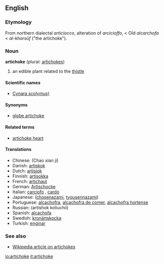 ==English==

===Etymology===
From northern {{It.}} dialectal ''articiocco'', alteration of ''arcicioffo'', < Old {{Sp.}} ''alcarchofa'' < {{Arab.}} ''al-kharsūf'' ("the artichoke").

===Noun===
'''artichoke''' (plural: [[artichokes]])

#an edible plant related to the [[thistle]]

====Scientific names====
*[[Cynara scolymus)]]

====Synonyms====
*[[globe artichoke]]

====Related terms====
*[[artichoke heart]]

====Translations====
*Chinese: (Chao xian ji)
*Danish: [[artiskok]]
*Dutch: [[artisjok]] {{m}}
*Finnish: [[artisokka]]
*French: [[artichaut]] {{m}}
*German: [[Artischocke]] {{f}}
*Italian: [[carciofo]] {{m}}, [[cardo]]
*Japanese: ([[chosenazami]], [[tyousennazami]])
*Portuguese: [[alcachofra]], [[alcachofra de comer]], [[alcachofra hortense]]
*Russian: (artishok koliuchii)
*Spanish: [[alcachofa]] {{f}}
*Swedish: [[kronärtskocka]]
*Turkish: [[enginar]]

===See also===
*[[w:artichoke|Wikipedia article on artichokes]]

[[io:artichoke]]
[[it:artichoke]]